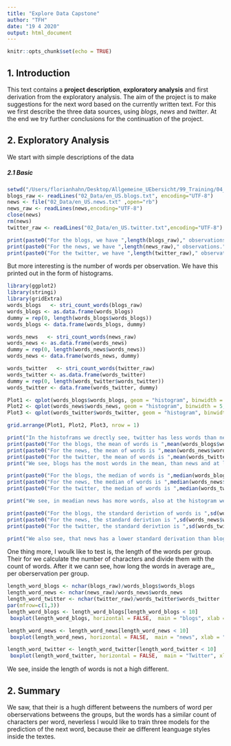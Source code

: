 ```yaml
---
title: "Explore Data Capstone"
author: "TFH"
date: "19 4 2020"
output: html_document
---
```


```r
knitr::opts_chunk$set(echo = TRUE)
```

## 1. Introduction

This text contains a __project description__, __exploratory analysis__ and first derivation from the exploratory analysis.
The aim of the project is to make suggestions for the next word based on the currently written text. For this we first describe the three data sources, using _blogs_, _news_ and _twitter_.  At the end we try further conclusions for the continuation of the project.



## 2. Exploratory Analysis

We start with simple descriptions of the data

##### 2.1 Basic

```r
setwd("/Users/florianhahn/Desktop/Allgemeine_UEbersicht/99_Training/04_Coursera/01_Data_Science_R_JH/10_Capstone")
blogs_raw <- readLines("02_Data/en_US.blogs.txt", encoding="UTF-8")
news <- file("02_Data/en_US.news.txt" ,open="rb")
news_raw <- readLines(news,encoding="UTF-8")
close(news)
rm(news)
twitter_raw <- readLines("02_Data/en_US.twitter.txt",encoding="UTF-8")

print(paste0("For the blogs, we have ",length(blogs_raw)," observations."))
print(paste0("For the news, we have ",length(news_raw)," observations."))
print(paste0("For the twitter, we have ",length(twitter_raw)," observations."))
```

But more interesting is the number of words per observation.
We have this printed out in the form of histograms.
```r
library(ggplot2)
library(stringi)
library(gridExtra)
words_blogs   <- stri_count_words(blogs_raw)
words_blogs <- as.data.frame(words_blogs)
dummy = rep(0, length(words_blogs$words_blogs))
words_blogs <- data.frame(words_blogs, dummy)

words_news   <- stri_count_words(news_raw)
words_news <- as.data.frame(words_news)
dummy = rep(0, length(words_news$words_news))
words_news <- data.frame(words_news, dummy)

words_twitter   <- stri_count_words(twitter_raw)
words_twitter <- as.data.frame(words_twitter)
dummy = rep(0, length(words_twitter$words_twitter))
words_twitter <- data.frame(words_twitter, dummy)

Plot1 <- qplot(words_blogs$words_blogs, geom = "histogram", binwidth = 5, xlim=c(0,150), main = "Blogs",xlab = "Words")
Plot2 <- qplot(words_news$words_news, geom = "histogram", binwidth = 5, xlim=c(0,150), main = "News",xlab = "Words")
Plot3 <- qplot(words_twitter$words_twitter, geom = "histogram", binwidth = 5, xlim=c(0,150), main = "Twitter", xlab = "Words")

grid.arrange(Plot1, Plot2, Plot3, nrow = 1)

print("In the histoframs we drectly see, twitter has less words than news and blogs. When we look at the mean, we get the following values.")
print(paste0("For the blogs, the mean of words is ",mean(words_blogs$words_blogs)))
print(paste0("For the news, the mean of words is ",mean(words_news$words_news)))
print(paste0("For the twitter, the mean of words is ",mean(words_twitter$words_twitter)))
print("We see, blogs has the most words in the mean, than news and at least blogs, but we can see in the histogram, that news has more the same length of word, so lets see at the meadian:")

print(paste0("For the blogs, the median of words is ",median(words_blogs$words_blogs)))
print(paste0("For the news, the median of words is ",median(words_news$words_news)))
print(paste0("For the twitter, the median of words is ",median(words_twitter$words_twitter)))

print("We see, in meadian news has more words, also at the histogram we see, News has a peak, not at the beginning.")

print(paste0("For the blogs, the standard derivtion of words is ",sd(words_blogs$words_blogs)))
print(paste0("For the news, the standard derivtion is ",sd(words_news$words_news)))
print(paste0("For the twitter, the standard derivtion is ",sd(words_twitter$words_twitter)))

print("We also see, that news has a lower standard derivation than blogs.")

```

One thing more, I woulk like to test is, the length of the words per group.
Their for we calculate the number of characters and divide them with the count of words. After it we cann see, how long the words in average are,, per oberservation per group.

```r
length_word_blogs <- nchar(blogs_raw)/words_blogs$words_blogs
length_word_news <- nchar(news_raw)/words_news$words_news
length_word_twitter <- nchar(twitter_raw)/words_twitter$words_twitter
par(mfrow=c(1,3))
length_word_blogs <- length_word_blogs[length_word_blogs < 10]
 boxplot(length_word_blogs, horizontal = FALSE,  main = "blogs", xlab = "")

length_word_news <- length_word_news[length_word_news < 10]
 boxplot(length_word_news, horizontal = FALSE,  main = "news", xlab = "")

length_word_twitter <- length_word_twitter[length_word_twitter < 10]
 boxplot(length_word_twitter, horizontal = FALSE,  main = "Twitter", xlab = "")

```

We see, inside the length of words is not a high different.


## 2. Summary

We saw, that their is a hugh different betweens the numbers of word per oberservations betweens the groups, but the words has a similar count of characters per word, neverless I would like to train three models for the prediction of the next word, because their ae different leanguage styles inside the textes.


